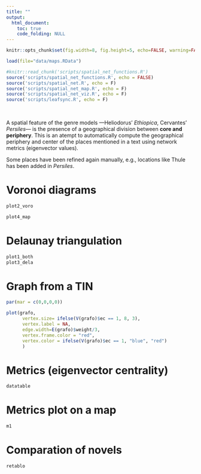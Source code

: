 ```yaml
---
title: ""
output: 
  html_document:
    toc: true
    code_folding: NULL
---
```


```r
knitr::opts_chunk$set(fig.width=8, fig.height=5, echo=FALSE, warning=FALSE, message=FALSE, cache = FALSE)
```

```r
load(file="data/maps.RData")
```

```r
#knitr::read_chunk('scripts/spatial_net_functions.R')
source('scripts/spatial_net_functions.R', echo = FALSE)
source('scripts/spatial_net.R', echo = F)
source('scripts/spatial_net_map.R', echo = F)
source('scripts/spatial_net_viz.R', echo = F)
source('scripts/leafsync.R', echo = F)
```

<br/>

A spatial feature of the genre models —Heliodorus’ _Ethiopica_, Cervantes' _Persiles_— is the presence of a geographical division between **core and periphery**. This is an atempt to automatically compute the geographical periphery and center of the places mentioned in a text using network metrics (eigenvector values). 

Some places have been refined again manually, e.g., locations like Thule has been added in _Persiles_.

# Voronoi diagrams

```r
plot2_voro

plot4_map
```

# Delaunay triangulation

```r
plot1_both
plot3_dela
```

# Graph from a TIN

```r
par(mar = c(0,0,0,0))

plot(grafo,
      vertex.size= ifelse(V(grafo)$ec == 1, 8, 3),
      vertex.label = NA,
      edge.width=E(grafo)$weight/3,
      vertex.frame.color = "red",
      vertex.color = ifelse(V(grafo)$ec == 1, "blue", "red")
      )
```

# Metrics (eigenvector centrality)

```r
datatable
```

# Metrics plot on a map
```r
m1
```

# Comparation of novels
```r
retablo
```

<br/>
